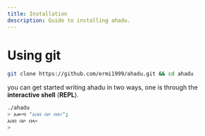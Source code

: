 ```yaml
---
title: Installation
description: Guide to installing ahadu.
---
```


# Using git

```bash
git clone https://github.com/ermi1999/ahadu.git && cd ahadu
```

you can get started writing ahadu in two ways, one is through the **interactive shell** (**REPL**).

```bash
./ahadu
> አውጣ "አበበ በሶ በላ።";
አበበ በሶ በላ።
>
```

